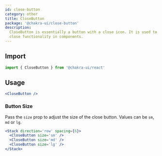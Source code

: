 ```yaml
---
id: close-button
category: other
title: CloseButton
package: '@chakra-ui/close-button'
description:
  CloseButton is essentially a button with a close icon. It is used to trigger
  close functionality in components.
---
```


## Import

```js
import { CloseButton } from '@chakra-ui/react'
```

## Usage

```jsx
<CloseButton />
```

### Button Size

Pass the `size` prop to adjust the size of the close button. Values can be `sm`,
`md` or `lg`.

```jsx
<Stack direction='row' spacing={6}>
  <CloseButton size='sm' />
  <CloseButton size='md' />
  <CloseButton size='lg' />
</Stack>
```

